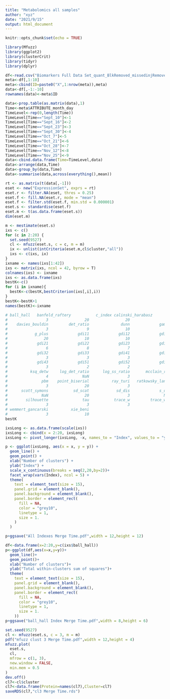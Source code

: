 ```yaml
---
title: "Metabolomics all samples"
author: "xyz"
date: "2021/9/15"
output: html_document
---
```


```r
knitr::opts_chunk$set(echo = TRUE)
```

```r
library(Mfuzz)
library(ggplot2)
library(clusterCrit)
library(tidyr)
library(dplyr)
```

```r
df<-read.csv("Biomarkers Full Data Set_quant_BlkRemoved_missedinjRemoved_misslabeledRemoved_T_wMeta_TIC_urine_20210520.csv")
meta<-df[,1:10]
meta<-cbind(ID=paste0("X",1:nrow(meta)),meta)
data<-df[,-1:-10]
rownames(data)<-meta$ID

data<-prop.table(as.matrix(data),1)
Time<-meta$ATTRIBUTE_month_day
TimeLevel<-rep(0,length(Time))
TimeLevel[Time=="Sept_10"]<-1
TimeLevel[Time=="Sept_16"]<-2
TimeLevel[Time=="Sept_23"]<-3
TimeLevel[Time=="Sept_30"]<-4
TimeLevel[Time=="Oct_7"]<-5
TimeLevel[Time=="Oct_21"]<-6
TimeLevel[Time=="Oct_28"]<-7
TimeLevel[Time=="Nov_12"]<-8
TimeLevel[Time=="Nov_25"]<-9
data<-cbind.data.frame(Time=TimeLevel,data)
data<-arrange(data,Time)
data<-group_by(data,Time)
data<-summarise(data,across(everything(),mean))

rt <- as.matrix(t(data[,-1]))
eset <- new("ExpressionSet", exprs = rt)
eset.r <- filter.NA(eset, thres = 0.25)
eset.f <- fill.NA(eset.r, mode = "mean")
eset.f <- filter.std(eset.f, min.std = 0.000001)
eset.s <- standardise(eset.f)
eset.m <- t(as.data.frame(eset.s))
dim(eset.m)

m <- mestimate(eset.s)
ixs <- c()
for (c in 2:20) {
  set.seed(9527)
  cl <- mfuzz(eset.s, c = c, m = m)
  ix <- unlist(intCriteria(eset.m,cl$cluster,"all"))
  ixs <- c(ixs, ix)
}
ixname <- names(ixs[1:42])
ixs <- matrix(ixs, ncol = 42, byrow = T)
colnames(ixs) <- ixname
ixs <- as.data.frame(ixs)
bestK<-c()
for (i in ixname){
  bestK<-c(bestK,bestCriterion(ixs[,i],i))
}
bestK<-bestK+1
names(bestK)<-ixname

# ball_hall   banfeld_raftery           c_index calinski_harabasz 
#                 3                20                20                 3 
#    davies_bouldin         det_ratio              dunn             gamma 
#                 3                 9                10                20 
#            g_plus             gdi11             gdi12             gdi13 
#                20                10                10                10 
#             gdi21             gdi22             gdi23             gdi31 
#                 6                 8                 7                 2 
#             gdi32             gdi33             gdi41             gdi42 
#                 3                 3                 3                 3 
#             gdi43             gdi51             gdi52             gdi53 
#                 3                 2                 2                 2 
#          ksq_detw     log_det_ratio      log_ss_ratio       mcclain_rao 
#                 4               NaN                 3                20 
#               pbm    point_biserial          ray_turi   ratkowsky_lance 
#                 3                20                 3                 3 
#      scott_symons           sd_scat            sd_dis             s_dbw 
#               NaN                20                 3               NaN 
#        silhouette               tau           trace_w         trace_wib 
#                 3                 3                 3                17 
# wemmert_gancarski          xie_beni 
#                 3                10 
bestK

ixsLong <- as.data.frame(scale(ixs))
ixsLong <- cbind(x = 2:20, ixsLong)
ixsLong <- pivot_longer(ixsLong, -x, names_to = "Index", values_to = "y")

p <- ggplot(ixsLong, aes(x = x, y = y)) +
  geom_line() +
  geom_point() +
  xlab("Number of clusters") +
  ylab("Index") +
  scale_x_continuous(breaks = seq(2,20,by=2))+
  facet_wrap(vars(Index), ncol = 5) +
  theme(
    text = element_text(size = 15),
    panel.grid = element_blank(),
    panel.background = element_blank(),
    panel.border = element_rect(
      fill = NA,
      color = "grey10",
      linetype = 1,
      size = 1.
    )
  )

p+ggsave("All Indexes Merge Time.pdf",width = 12,height = 12)

df<-data.frame(x=2:20,y=c(ixs$ball_hall))
p<-ggplot(df,aes(x=x,y=y))+
  geom_line()+
  geom_point()+
  xlab("Number of clusters")+
  ylab("Total within-clusters sum of squares")+
  theme(
    text = element_text(size = 15),
    panel.grid = element_blank(),
    panel.background = element_blank(),
    panel.border = element_rect(
      fill = NA,
      color = "grey10",
      linetype = 1,
      size = 1.
    ))
p+ggsave("ball_hall Index Merge Time.pdf",width = 8,height = 6)
```

```r
set.seed(9527)
cl <- mfuzz(eset.s, c = 3, m = m)
pdf("mfuzz clust 3 Merge Time.pdf",width = 12,height = 4)
mfuzz.plot(
  eset.s,
  cl,
  mfrow = c(1, 3),
  new.window = FALSE,
  min.mem = 0.5
)
dev.off()
cl7<-cl$cluster
cl7<-data.frame(Protein=names(cl7),Cluster=cl7)
saveRDS(cl7,"cl3 Merge Time.rds")
```

